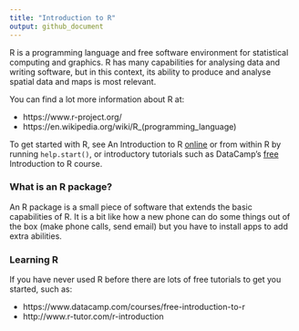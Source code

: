 ```yaml
---
title: "Introduction to R"
output: github_document
---
```


R is a programming language and free software environment for statistical computing and graphics.  R has many capabilities for analysing data and writing software, but in this context, its ability to produce and analyse spatial data and maps is most relevant.

You can find a lot more information about R at:

* https://www.r-project.org/ 
* https://en.wikipedia.org/wiki/R_(programming_language) 

To get started with R, see An Introduction to R [online](https://cran.r-project.org/doc/manuals/r-release/R-intro.pdf) or from within R by running `help.start()`, or introductory tutorials such as DataCamp's [free](https://www.datacamp.com/courses/free-introduction-to-r) Introduction to R course.

### What is an R package?

An R package is a small piece of software that extends the basic capabilities of R. It is a bit like how a new phone can do some things out of the box (make phone calls, send email) but you have to install apps to add extra abilities.

### Learning R

If you have never used R before there are lots of free tutorials to get you started, such as:

* https://www.datacamp.com/courses/free-introduction-to-r
* http://www.r-tutor.com/r-introduction
